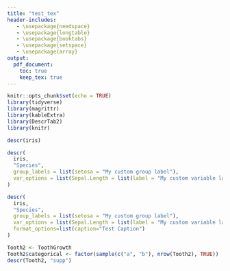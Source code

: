 ---
title: "test_tex"
header-includes:
   - \usepackage{needspace}
   - \usepackage{longtable}
   - \usepackage{booktabs}
   - \usepackage{setspace}
   - \usepackage{array}
output:
  pdf_document:
    toc: true
    keep_tex: true
---

```{r setup, include=FALSE}
knitr::opts_chunk$set(echo = TRUE)
library(tidyverse)
library(magrittr)
library(kableExtra)
library(DescrTab2)
library(knitr)
```


```{r with results asis}

descr(iris)

descr(
  iris,
  "Species",
  group_labels = list(setosa = "My custom group label"),
  var_options = list(Sepal.Length = list(label = "My custom variable label"))
)

descr(
  iris,
  "Species",
  group_labels = list(setosa = "My custom group label"),
  var_options = list(Sepal.Length = list(label = "My custom variable label")),
  format_options=list(caption="Test Caption")
)

Tooth2 <- ToothGrowth
Tooth2$categorical <- factor(sample(c("a", "b"), nrow(Tooth2), TRUE))
descr(Tooth2, "supp")

```
